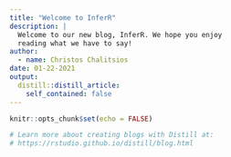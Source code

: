 ```yaml
---
title: "Welcome to InferR"
description: |
  Welcome to our new blog, InferR. We hope you enjoy 
  reading what we have to say!
author:
  - name: Christos Chalitsios
date: 01-22-2021
output:
  distill::distill_article:
    self_contained: false
---
```


```r
knitr::opts_chunk$set(echo = FALSE)

# Learn more about creating blogs with Distill at:
# https://rstudio.github.io/distill/blog.html

```



